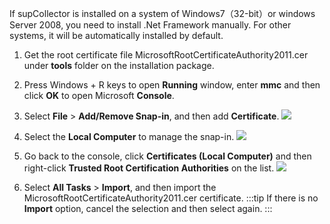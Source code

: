 If supCollector is installed on a system of Windows7（32-bit）or windows Server 2008, you need to install .Net Framework manually. For other systems, it will be automatically installed by default.
1. Get the root certificate file MicrosoftRootCertificateAuthority2011.cer under **tools** folder on the installation package.
2. Press Windows + R keys to open **Running** window, enter **mmc** and then click **OK** to open Microsoft **Console**.
3. Select **File** > **Add/Remove Snap-in**, and then add **Certificate**.
![](https://wordpressfreezonex.oss-cn-hangzhou.aliyuncs.com/supCollector/7.png)

4. Select the **Local Computer** to manage the snap-in.
![](https://wordpressfreezonex.oss-cn-hangzhou.aliyuncs.com/supCollector/8.png)

5. Go back to the console, click **Certificates (Local Computer)** and then right-click **Trusted Root Certification Authorities** on the list.
![](https://wordpressfreezonex.oss-cn-hangzhou.aliyuncs.com/supCollector/9.png)

6. Select **All Tasks** > **Import**, and then import the MicrosoftRootCertificateAuthority2011.cer certificate.
:::tip
If there is no **Import** option, cancel the selection and then select again.
:::